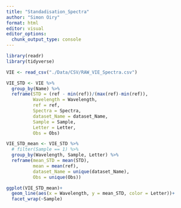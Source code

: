 ```yaml
---
title: "Standadisation_Spectra"
author: "Simon Oiry"
format: html
editor: visual
editor_options: 
  chunk_output_type: console
---
```


```r
library(readr)
library(tidyverse)

VIE <- read_csv("./Data/CSV/RAW_VIE_Spectra.csv")

VIE_STD <- VIE %>% 
  group_by(Name) %>% 
  reframe(STD = (ref - min(ref))/(max(ref)-min(ref)),
          Wavelength = Wavelength,
          ref = ref,
          Spectra = Spectra,
          dataset_Name = dataset_Name,
          Sample = Sample,
          Letter = Letter,
          Obs = Obs)

VIE_STD_mean <- VIE_STD %>%
  # filter(Sample == 1) %>% 
  group_by(Wavelength, Sample, Letter) %>%
  reframe(mean_STD = mean(STD),
          mean = mean(ref),
          dataset_Name = unique(dataset_Name),
          Obs = unique(Obs))

ggplot(VIE_STD_mean)+
  geom_line(aes(x = Wavelength, y = mean_STD, color = Letter))+
  facet_wrap(~Sample)


```

